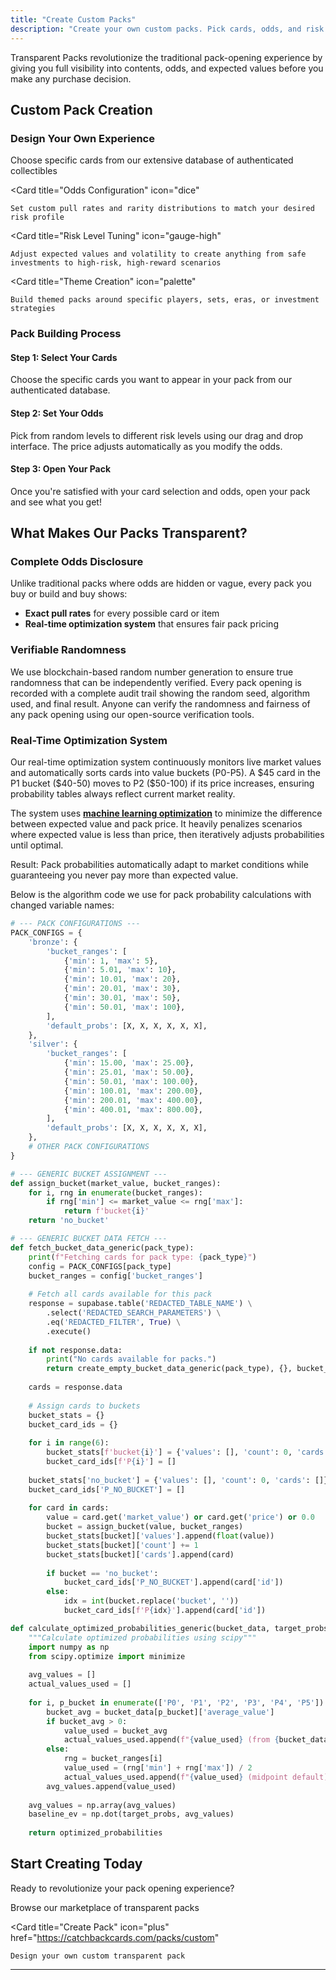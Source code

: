 ```yaml
---
title: "Create Custom Packs"
description: "Create your own custom packs. Pick cards, odds, and risk level with complete transparency for pulls."
---
```


Transparent Packs revolutionize the traditional pack-opening experience by giving you full visibility into contents, odds, and expected values before you make any purchase decision.

## Custom Pack Creation

### Design Your Own Experience

<CardGroup cols={2}>
  <Card
    title="Card Selection"
    icon="hand-pointer"
  >
    Choose specific cards from our extensive database of authenticated collectibles
  </Card>
  
  <Card
    title="Odds Configuration"
    icon="dice"
  >
    Set custom pull rates and rarity distributions to match your desired risk profile
  </Card>
  
  <Card
    title="Risk Level Tuning"
    icon="gauge-high"
  >
    Adjust expected values and volatility to create anything from safe investments to high-risk, high-reward scenarios
  </Card>
  
  <Card
    title="Theme Creation"
    icon="palette"
  >
    Build themed packs around specific players, sets, eras, or investment strategies
  </Card>
</CardGroup>

### Pack Building Process

#### Step 1: Select Your Cards
Choose the specific cards you want to appear in your pack from our authenticated database.

#### Step 2: Set Your Odds
Pick from random levels to different risk levels using our drag and drop interface. The price adjusts automatically as you modify the odds.

#### Step 3: Open Your Pack
Once you're satisfied with your card selection and odds, open your pack and see what you get!

## What Makes Our Packs Transparent?

### Complete Odds Disclosure
Unlike traditional packs where odds are hidden or vague, every pack you buy or build and buy shows:
- **Exact pull rates** for every possible card or item
- **Real-time optimization system** that ensures fair pack pricing

### Verifiable Randomness
<Tabs>
  <Tab title="Blockchain RNG">
    We use blockchain-based random number generation to ensure true randomness that can be independently verified.
  </Tab>
  
  <Tab title="Audit Trail">
    Every pack opening is recorded with a complete audit trail showing the random seed, algorithm used, and final result.
  </Tab>
  
  <Tab title="Public Verification">
    Anyone can verify the randomness and fairness of any pack opening using our open-source verification tools.
  </Tab>
</Tabs>

### Real-Time Optimization System

Our real-time optimization system continuously monitors live market values and automatically sorts cards into value buckets (P0-P5). A \$45 card in the P1 bucket (\$40-50) moves to P2 (\$50-100) if its price increases, ensuring probability tables always reflect current market reality.

The system uses **[machine learning optimization](https://docs.scipy.org/doc/scipy/reference/optimize.html)** to minimize the difference between expected value and pack price. It heavily penalizes scenarios where expected value is less than price, then iteratively adjusts probabilities until optimal.

Result: Pack probabilities automatically adapt to market conditions while guaranteeing you never pay more than expected value.

Below is the algorithm code we use for pack probability calculations with changed variable names:

```python
# --- PACK CONFIGURATIONS ---
PACK_CONFIGS = {
    'bronze': {
        'bucket_ranges': [
            {'min': 1, 'max': 5},
            {'min': 5.01, 'max': 10},
            {'min': 10.01, 'max': 20},
            {'min': 20.01, 'max': 30},
            {'min': 30.01, 'max': 50},
            {'min': 50.01, 'max': 100},
        ],
        'default_probs': [X, X, X, X, X, X],
    },
    'silver': {
        'bucket_ranges': [
            {'min': 15.00, 'max': 25.00},
            {'min': 25.01, 'max': 50.00},
            {'min': 50.01, 'max': 100.00},
            {'min': 100.01, 'max': 200.00},
            {'min': 200.01, 'max': 400.00},
            {'min': 400.01, 'max': 800.00},
        ],
        'default_probs': [X, X, X, X, X, X],
    },
    # OTHER PACK CONFIGURATIONS
}

# --- GENERIC BUCKET ASSIGNMENT ---
def assign_bucket(market_value, bucket_ranges):
    for i, rng in enumerate(bucket_ranges):
        if rng['min'] <= market_value <= rng['max']:
            return f'bucket{i}'
    return 'no_bucket'

# --- GENERIC BUCKET DATA FETCH ---
def fetch_bucket_data_generic(pack_type):
    print(f"Fetching cards for pack type: {pack_type}")
    config = PACK_CONFIGS[pack_type]
    bucket_ranges = config['bucket_ranges']
    
    # Fetch all cards available for this pack
    response = supabase.table('REDACTED_TABLE_NAME') \
        .select('REDACTED_SEARCH_PARAMETERS') \
        .eq('REDACTED_FILTER', True) \
        .execute()
        
    if not response.data:
        print("No cards available for packs.")
        return create_empty_bucket_data_generic(pack_type), {}, bucket_ranges
        
    cards = response.data
    
    # Assign cards to buckets
    bucket_stats = {}
    bucket_card_ids = {}
    
    for i in range(6):
        bucket_stats[f'bucket{i}'] = {'values': [], 'count': 0, 'cards': []}
        bucket_card_ids[f'P{i}'] = []
        
    bucket_stats['no_bucket'] = {'values': [], 'count': 0, 'cards': []}
    bucket_card_ids['P_NO_BUCKET'] = []
    
    for card in cards:
        value = card.get('market_value') or card.get('price') or 0.0
        bucket = assign_bucket(value, bucket_ranges)
        bucket_stats[bucket]['values'].append(float(value))
        bucket_stats[bucket]['count'] += 1
        bucket_stats[bucket]['cards'].append(card)
        
        if bucket == 'no_bucket':
            bucket_card_ids['P_NO_BUCKET'].append(card['id'])
        else:
            idx = int(bucket.replace('bucket', ''))
            bucket_card_ids[f'P{idx}'].append(card['id'])

def calculate_optimized_probabilities_generic(bucket_data, target_probs, bucket_ranges, target_ev):
    """Calculate optimized probabilities using scipy"""
    import numpy as np
    from scipy.optimize import minimize
    
    avg_values = []
    actual_values_used = []
    
    for i, p_bucket in enumerate(['P0', 'P1', 'P2', 'P3', 'P4', 'P5']):
        bucket_avg = bucket_data[p_bucket]['average_value']
        if bucket_avg > 0:
            value_used = bucket_avg
            actual_values_used.append(f"{value_used} (from {bucket_data[p_bucket]['num_cards']} cards)")
        else:
            rng = bucket_ranges[i]
            value_used = (rng['min'] + rng['max']) / 2
            actual_values_used.append(f"{value_used} (midpoint default)")
        avg_values.append(value_used)
    
    avg_values = np.array(avg_values)
    baseline_ev = np.dot(target_probs, avg_values)
    
    return optimized_probabilities
```

## Start Creating Today

Ready to revolutionize your pack opening experience?

<CardGroup cols={2}>
  <Card
    title="Explore Packs"
    icon="magnifying-glass"
    href="https://catchbackcards.com/packs"
  >
    Browse our marketplace of transparent packs
  </Card>
  
  <Card
    title="Create Pack"
    icon="plus"
    href="https://catchbackcards.com/packs/custom"
  >
    Design your own custom transparent pack
  </Card>
</CardGroup>

---